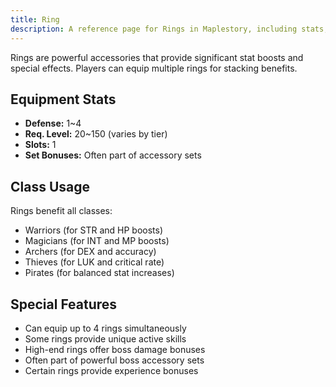 ```yaml
---
title: Ring
description: A reference page for Rings in Maplestory, including stats, usage, and benefits.
---
```


Rings are powerful accessories that provide significant stat boosts and special effects. Players can equip multiple rings for stacking benefits.

## Equipment Stats

* **Defense:** 1~4
* **Req. Level:** 20~150 (varies by tier)
* **Slots:** 1
* **Set Bonuses:** Often part of accessory sets

## Class Usage

Rings benefit all classes:
* Warriors (for STR and HP boosts)
* Magicians (for INT and MP boosts)
* Archers (for DEX and accuracy)
* Thieves (for LUK and critical rate)
* Pirates (for balanced stat increases)

## Special Features

* Can equip up to 4 rings simultaneously
* Some rings provide unique active skills
* High-end rings offer boss damage bonuses
* Often part of powerful boss accessory sets
* Certain rings provide experience bonuses


<EquipmentLayout equipment="accessories" category="faceacc"></EquipmentLayout>